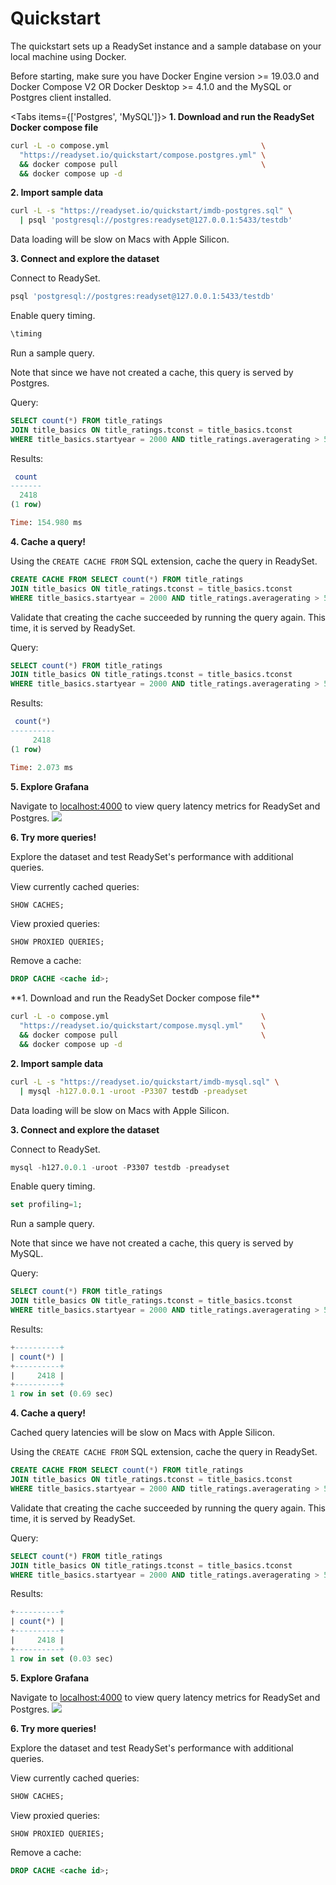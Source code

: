 
# Quickstart 

The quickstart sets up a ReadySet instance and a sample database on your local machine using Docker.

<Callout>Before starting, make sure you have Docker Engine version >= 19.03.0​ and Docker Compose V2 OR Docker Desktop >= 4.1.0 and the MySQL or Postgres client installed.</Callout>

<Tabs items={['Postgres', 'MySQL']}>
<Tab>
**1. Download and run the ReadySet Docker compose file**

```sh copy 
curl -L -o compose.yml                                  \
  "https://readyset.io/quickstart/compose.postgres.yml" \
  && docker compose pull                                \
  && docker compose up -d
```

**2. Import sample data**

```sh copy
curl -L -s "https://readyset.io/quickstart/imdb-postgres.sql" \
  | psql 'postgresql://postgres:readyset@127.0.0.1:5433/testdb'
```
<Callout type="warning">
Data loading will be slow on Macs with Apple Silicon.
</Callout>

**3. Connect and explore the dataset**

Connect to ReadySet.

```sh copy
psql 'postgresql://postgres:readyset@127.0.0.1:5433/testdb'
```
Enable query timing.

```sh copy 
\timing
```

Run a sample query.

Note that since we have not created a cache, this query is served by Postgres.

Query:
```sql copy
SELECT count(*) FROM title_ratings
JOIN title_basics ON title_ratings.tconst = title_basics.tconst
WHERE title_basics.startyear = 2000 AND title_ratings.averagerating > 5;
```

Results:
```sql
 count
-------
  2418
(1 row)

Time: 154.980 ms
```

**4. Cache a query!**

Using the `CREATE CACHE FROM` SQL extension, cache the query in ReadySet.

```sql copy
CREATE CACHE FROM SELECT count(*) FROM title_ratings
JOIN title_basics ON title_ratings.tconst = title_basics.tconst
WHERE title_basics.startyear = 2000 AND title_ratings.averagerating > 5;
```

Validate that creating the cache succeeded by running the query again.  This time, it is served by ReadySet.

Query:
```sql copy 
SELECT count(*) FROM title_ratings
JOIN title_basics ON title_ratings.tconst = title_basics.tconst
WHERE title_basics.startyear = 2000 AND title_ratings.averagerating > 5;
```

Results:
```sql 
 count(*)
----------
     2418
(1 row)

Time: 2.073 ms
```

**5. Explore Grafana**

Navigate to [localhost:4000](localhost:4000) to view query latency metrics for ReadySet and Postgres.
![](/cachingslowqueries.webp)

**6. Try more queries!**

Explore the dataset and test ReadySet's performance with additional queries.

View currently cached queries:

```sql copy
SHOW CACHES;
```

View proxied queries:
```sqp copy
SHOW PROXIED QUERIES;
```

Remove a cache:
```sql copy
DROP CACHE <cache id>;
```
</Tab>
<Tab>
**1. Download and run the ReadySet Docker compose file**

```sh copy
curl -L -o compose.yml                                  \
  "https://readyset.io/quickstart/compose.mysql.yml"    \
  && docker compose pull                                \
  && docker compose up -d
```

**2. Import sample data**

```sh copy
curl -L -s "https://readyset.io/quickstart/imdb-mysql.sql" \
  | mysql -h127.0.0.1 -uroot -P3307 testdb -preadyset
```

<Callout type="warning">
Data loading will be slow on Macs with Apple Silicon.
</Callout> 

**3. Connect and explore the dataset**

Connect to ReadySet.

```sql copy
mysql -h127.0.0.1 -uroot -P3307 testdb -preadyset
```

Enable query timing.

```sql copy
set profiling=1;
```

Run a sample query.

Note that since we have not created a cache, this query is served by MySQL.

Query:
```sql copy
SELECT count(*) FROM title_ratings
JOIN title_basics ON title_ratings.tconst = title_basics.tconst
WHERE title_basics.startyear = 2000 AND title_ratings.averagerating > 5;
```

Results:
```sql
+----------+
| count(*) |
+----------+
|     2418 |
+----------+
1 row in set (0.69 sec)
```

**4. Cache a query!**

<Callout type="warning">
Cached query latencies will be slow on Macs with Apple Silicon.
</Callout>

Using the `CREATE CACHE FROM` SQL extension, cache the query in ReadySet.

```sql copy
CREATE CACHE FROM SELECT count(*) FROM title_ratings
JOIN title_basics ON title_ratings.tconst = title_basics.tconst
WHERE title_basics.startyear = 2000 AND title_ratings.averagerating > 5;
```

Validate that creating the cache succeeded by running the query again.  This time, it is served by ReadySet.

Query:
```sql copy
SELECT count(*) FROM title_ratings
JOIN title_basics ON title_ratings.tconst = title_basics.tconst
WHERE title_basics.startyear = 2000 AND title_ratings.averagerating > 5;

```

Results:
```sql 
+----------+
| count(*) |
+----------+
|     2418 |
+----------+
1 row in set (0.03 sec)
```

**5. Explore Grafana**

Navigate to [localhost:4000](localhost:4000) to view query latency metrics for ReadySet and Postgres.
![](/cachingslowqueries.webp)

**6. Try more queries!**

Explore the dataset and test ReadySet's performance with additional queries.

View currently cached queries:
```sql copy
SHOW CACHES;
```

View proxied queries:
```sql copy
SHOW PROXIED QUERIES;
```

Remove a cache:
```sql copy
DROP CACHE <cache id>;
```
</Tab>
</Tabs>
